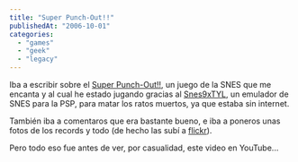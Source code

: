 ```yaml
---
title: "Super Punch-Out!!"
publishedAt: "2006-10-01"
categories: 
  - "games"
  - "geek"
  - "legacy"
---
```


Iba a escribir sobre el [Super Punch-Out!!](http://en.wikipedia.org/wiki/Super_Punch-Out%21%21_%28video_game%29), un juego de la SNES que me encanta y al cual he estado jugando gracias al [Snes9xTYL](http://yoyofr92.free.fr/psp/snespsp.html), un emulador de SNES para la PSP, para matar los ratos muertos, ya que estaba sin internet.

También iba a comentaros que era bastante bueno, e iba a poneros unas fotos de los records y todo (de hecho las subí a [flickr](http://www.flickr.com/photos/ryck/sets/72157594304538749/)).

Pero todo eso fue antes de ver, por casualidad, este video en YouTube...
